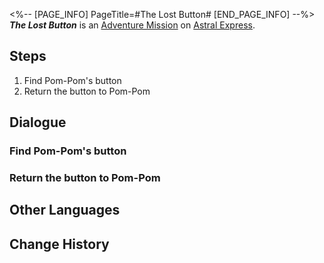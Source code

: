 <%-- [PAGE_INFO]
PageTitle=#The Lost Button#
[END_PAGE_INFO] --%>
{{Stub|Dialogue.}}
{{Mission Infobox
|id            = 4050011
|title         = 
|image         = <!--Mission The Lost Button.png-->
|type          = Adventure
|event_name    = 
|chapter       = 
|requirements  = {{subst:void|<!--Unknown: {"Type":"Manual"}-->}}
|summary       = <!--official mission summary from Fate's Atlas-->
|characters    = Pom-Pom; Trailblazer
|startLocation = [[Astral Express]] - [[Parlor Car]]
|world         = Astral Express
|area          = Parlor Car
|prev          = 
|next          = 
|rewards       = Sparse Aether*2; Feather of Flame*1; Credit*8,000
}}
'''''The Lost Button''''' is an [[Adventure Mission]] on [[Astral Express]].

==Steps==
# Find Pom-Pom's button
# Return the button to Pom-Pom

<!--
==Gameplay Notes==

--><!--
==Trial Character==

-->
==Dialogue==
{{Stub Dialogue}}
{{Dialogue End}}

===Find Pom-Pom's button{{subst:void|<!--405001102-->}}===
{{Mission Description|type=adventure|location=Parlor Car|update|Pom-Pom lost their button. Help them find it.}}
{{Dialogue Start}}
:{{tx}}
{{Dialogue End}}

===Return the button to Pom-Pom{{subst:void|<!--405001105-->}}===
{{Mission Description|type=adventure|location=Parlor Car|update|Return the button you found to Pom-Pom. Speaking of which... Why would a button fall off just like that?}}
{{Dialogue Start}}
:{{tx}}
{{Dialogue End}}

==Other Languages==
{{Other Languages
|en   = The Lost Button
|zhs  = 遗失的纽扣
|zht  = 遺失的鈕扣
|ja   = 失くしたボタン
|ko   = 잃어버린 단추
|es   = El botón perdido
|fr   = Le bouton perdu
|ru   = Потерянная пуговица
|th   = กระดุมที่หายไป
|vi   = Chiếc Nút Bị Mất
|de   = Der verlorene Knopf
|id   = Kancing yang Hilang
|pt   = O Botão Perdido
}}

==Change History==
{{Change History|1.0}}
